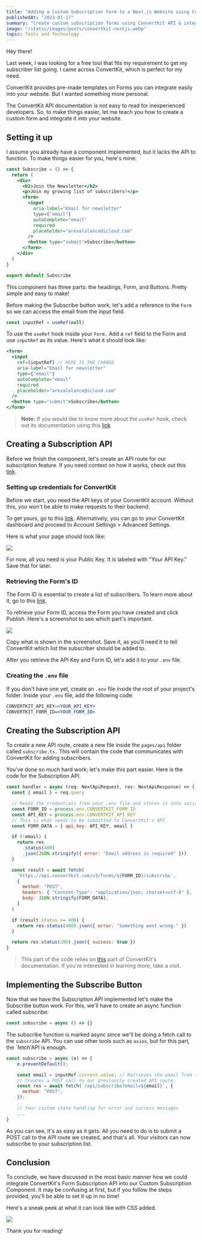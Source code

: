 ```yaml
---
title: "Adding a Custom Subscription Form to a Next.js Website using ConvertKit"
publishedAt: "2023-01-17"
summary: "Create custom subscription forms using ConvertKit API & integrate into Next.js website with this easy-to-follow guide."
image: "/static/images/posts/convertkit-nextjs.webp"
topic: Tools and Technology
---
```


Hey there!

Last week, I was looking for a free tool that fits my requirement to get my subscriber list going. I came across ConvertKit, which is perfect for my need.

ConvertKit provides pre-made templates on Forms you can integrate easily into your website. But I wanted something more personal.

The ConvertKit API documentation is not easy to read for inexperienced developers. So, to make things easier, let me teach you how to create a custom form and integrate it into your website.

## Setting it up

I assume you already have a component implemented, but it lacks the API to function. To make things easier for you, here's mine:

```jsx
const Subscribe = () => {
  return (
    <div>
      <h2>Join the Newsletter</h2>
      <p>Join my growing list of subscribers!</p>
      <form>
        <input
          aria-label="Email for newsletter"
          type={"email"}
          autoComplete="email"
          required
          placeholder="arevalolance@icloud.com"
        />
        <button type="submit">Subscribe</button>
      </form>
    </div>
  )
}

export default Subscribe
```

This component has three parts: the headings, Form, and Buttons. Pretty simple and easy to make!

Before making the Subscribe button work, let's add a reference to the `Form` so we can access the email from the input field.

```jsx
const inputRef = useRef(null)
```

To use the `useRef` hook inside your `Form.` Add a `ref` field to the Form and use `inputRef` as its value. Here's what it should look like:

```jsx
<form>
  <input
    ref={inputRef} // HERE IS THE CHANGE
    aria-label="Email for newsletter"
    type={"email"}
    autoComplete="email"
    required
    placeholder="arevalolance@icloud.com"
  />
  <button type="submit">Subscribe</button>
</form>
```

> **Note:** If you would like to know more about the `useRef` hook, check out its documentation using this [link](https://reactjs.org/docs/hooks-reference.html#useref)

## Creating a Subscription API

Before we finish the component, let's create an API route for our subscription feature. If you need context on how it works, check out this [link](https://nextjs.org/docs/api-routes/introduction).

### Setting up credentials for ConvertKit

Before we start, you need the API keys of your ConvertKit account. Without this, you won't be able to make requests to their backend.

To get yours, go to this [link](https://app.convertkit.com/account_settings/advanced_settings). Alternatively, you can go to your ConvertKit dashboard and proceed to Account Settings > Advanced Settings.

Here is what your page should look like:

![](https://res.craft.do/user/full/2903f590-388b-cac7-3079-4ba0730a465c/doc/CD9934FD-6484-4736-877A-92B52C27A39C/39b596f5-3918-4fc6-8cf8-3afe0646a6f2)

For now, all you need is your Public Key. It is labeled with "Your API Key." Save that for later.

### Retrieving the Form's ID

The Form ID is essential to create a list of subscribers. To learn more about it, go to this [link](https://convertkit.com/features/forms).

To retrieve your Form ID, access the Form you have created and click Publish. Here's a screenshot to see which part's important.

![](https://res.craft.do/user/full/2903f590-388b-cac7-3079-4ba0730a465c/doc/CD9934FD-6484-4736-877A-92B52C27A39C/68298e33-aaa2-4fb3-ba0a-191c61e8a787)

Copy what is shown in the screenshot. Save it, as you'll need it to tell ConvertKit which list the subscriber should be added to.

After you retrieve the API Key and Form ID, let's add it to your `.env` file.

### Creating the `.env` file

If you don't have one yet, create an `.env` file inside the root of your project's folder. Inside your `.env` file, add the following code:

```jsx
CONVERTKIT_API_KEY=<YOUR_API_KEY>
CONVERTKIT_FORM_ID=<YOUR_FORM_ID>
```

## Creating the Subscription API

To create a new API route, create a new file inside the `pages/api` folder called `subscribe.ts.` This will contain the code that communicates with ConvertKit for adding subscribers.

You've done so much hard work; let's make this part easier. Here is the code for the Subscription API.

```jsx
const handler = async (req: NextApiRequest, res: NextApiResponse) => {
  const { email } = req.query

  // Reads the credentials from your .env file and stores it into variables
  const FORM_ID = process.env.CONVERTKIT_FORM_ID
  const API_KEY = process.env.CONVERTKIT_API_KEY
  // This is what needs to be submitted to ConvertKit's API
  const FORM_DATA = { api_key: API_KEY, email }

  if (!email) {
    return res
      .status(400)
      .json(JSON.stringify({ error: "Email address is required" }))
  }

  const result = await fetch(
    `https://api.convertkit.com/v3/forms/${FORM_ID}/subscribe`,
    {
      method: "POST",
      headers: { "Content-Type": "application/json; charset=utf-8" },
      body: JSON.stringify(FORM_DATA),
    }
  )

  if (result.status >= 400) {
    return res.status(400).json({ error: "Something went wrong." })
  }

  return res.status(200).json({ success: true })
}
```

> This part of the code relies on [this](https://developers.convertkit.com/#add-subscriber-to-a-form) part of ConvertKit's documentation. If you're interested in learning more, take a visit.

## Implementing the Subscribe Button

Now that we have the Subscription API implemented let's make the Subscribe button work. For this, we'll have to create an async function called subscribe:

```jsx
const subscribe = async () => {}
```

The subscribe function is marked async since we'll be doing a fetch call to the `subscribe` API. You can use other tools such as `axios`, but for this part, the `fetch'API is enough.

```jsx
const subscribe = async (e) => {
    e.preventDefault();

    const email = inputRef.current.value; // Retrieves the email from the input form
    // Creates a POST call to our previously created API route.
    const res = await fetch(`/api/subscribe?email=${email}`, {
      method: "POST",
    });

    // Your custom state handling for error and success messages
    ...
}
```

As you can see, it's as easy as it gets. All you need to do is to submit a POST call to the API route we created, and that's all. Your visitors can now subscribe to your subscription list.

## Conclusion

To conclude, we have discussed in the most basic manner how we could integrate ConvertKit's Form Subscription API into our Custom Subscription Component. It may be confusing at first, but if you follow the steps provided, you'll be able to set it up in no time!

Here's a sneak peek at what it can look like with CSS added.

![](https://res.craft.do/user/full/2903f590-388b-cac7-3079-4ba0730a465c/doc/CD9934FD-6484-4736-877A-92B52C27A39C/b5a50e03-49df-4801-9ebb-b60e4e61a350)

Thank you for reading!
